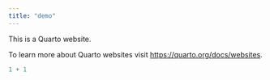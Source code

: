 ```yaml
---
title: "demo"
---
```


This is a Quarto website.

To learn more about Quarto websites visit <https://quarto.org/docs/websites>.

```r
1 + 1
```

